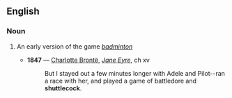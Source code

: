 ==English==

===Noun===
{{wikipedia|Battledore and Shuttlecock}}
{{en-noun|sg=[[battledore]] and [[shuttlecock]]|-}}

#{{obsolete}} An early version of the game ''[[badminton]]''
#*'''1847''' — [[w:Charlotte Brontë|Charlotte Brontë]], ''[[s:Jane Eyre|Jane Eyre]]'', ch xv
#*:But I stayed out a few minutes longer with Adele and Pilot--ran a race with her, and played a game of battledore and '''shuttlecock'''.